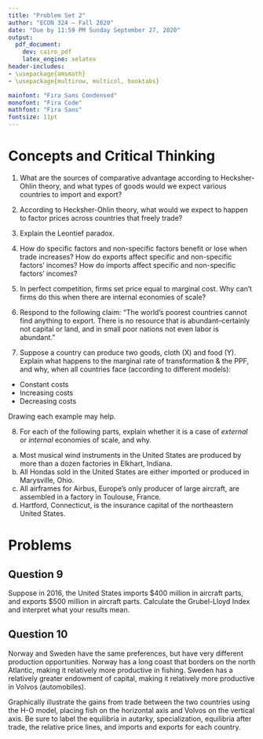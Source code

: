 ```yaml
---
title: "Problem Set 2"
author: "ECON 324 — Fall 2020"
date: "Due by 11:59 PM Sunday September 27, 2020"
output:
  pdf_document:
    dev: cairo_pdf
    latex_engine: xelatex
header-includes:
- \usepackage{amsmath}
- \usepackage{multirow, multicol, booktabs}

mainfont: "Fira Sans Condensed"
monofont: "Fira Code"
mathfont: "Fira Sans"
fontsize: 11pt
---
```


# Concepts and Critical Thinking

1. What are the sources of comparative advantage according to Hecksher-Ohlin theory, and what types of goods would we expect various countries to import and export?

\vspace{3in}

2. According to Hecksher-Ohlin theory, what would we expect to happen to factor prices across countries that freely trade?

\clearpage

3. Explain the Leontief paradox.

\vspace{3in}

4. How do specific factors and non-specific factors benefit or lose when trade increases? How do exports affect specific and non-specific factors' incomes? How do imports affect specific and non-specific factors' incomes?

\clearpage

5. In perfect competition, firms set price equal to marginal cost. Why can't firms do this when there are internal economies of scale?

\vspace{3in}

6. Respond to the following claim: “The world's poorest countries cannot find anything to export. There is no resource that is abundant--certainly not capital or land, and in small poor nations not even labor is abundant.”

\clearpage

7. Suppose a country can produce two goods, cloth (X) and food (Y). Explain what happens to the marginal rate of transformation & the PPF, and why, when all countries face (according to different models):

- Constant costs
- Increasing costs
- Decreasing costs

Drawing each example may help.

\clearpage

8. For each of the following parts, explain whether it is a case of *external* or *internal* economies of scale, and why.

a. Most musical wind instruments in the United States are produced by more than a dozen factories in Elkhart, Indiana.
b. All Hondas sold in the United States are either imported or produced in Marysville, Ohio.
c. All airframes for Airbus, Europe’s only producer of large aircraft, are assembled in a factory in Toulouse, France.
d. Hartford, Connecticut, is the insurance capital of the northeastern United States.

# Problems

## Question 9

Suppose in 2016, the United States imports $400 million in aircraft parts, and exports $500 million in aircraft parts. Calculate the Grubel-Lloyd Index and interpret what your results mean. 

\clearpage


## Question 10

Norway and Sweden have the same preferences, but have very different production opportunities. Norway has a long coast that borders on the north Atlantic, making it relatively more productive in fishing. Sweden has a relatively greater endowment of capital, making it relatively more productive in Volvos (automobiles). 

Graphically illustrate the gains from trade between the two countries using the H-O model, placing fish on the horizontal axis and Volvos on the vertical axis. Be sure to label the equilibria in autarky, specialization, equilibria after trade, the relative price lines, and imports and exports for each country. 